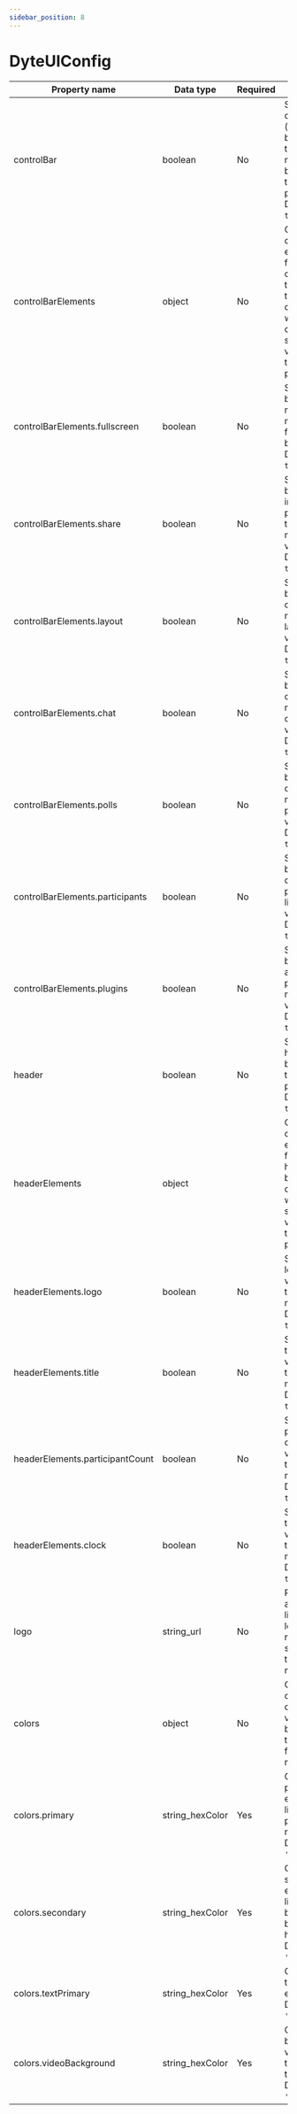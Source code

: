 ```yaml
---
sidebar_position: 8
---
```


# DyteUIConfig

| Property name                   | Data type       | Required | Use                                                                                                                            |
| ------------------------------- | --------------- | -------- | ------------------------------------------------------------------------------------------------------------------------------ |
| controlBar                      | boolean         | No       | Should the control bar (at the bottom of the meeting) be visible to the participant? Default: `true`.                          |
| controlBarElements              | object          | No       | Object containing element list from control bar to be able to customize what all controls should be visible to the participant |
| controlBarElements.fullscreen   | boolean         | No       | Should the button to make meeting fullscreen be visible? Default: `true`.                                                      |
| controlBarElements.share        | boolean         | No       | Should the button to invite other participants to the meeting be visible? Default: `true`.                                     |
| controlBarElements.layout       | boolean         | No       | Should the button to change meeting layout be visible? Default: `true`.                                                        |
| controlBarElements.chat         | boolean         | No       | Should the button to open in-meeting chat be visible? Default: `true`.                                                         |
| controlBarElements.polls        | boolean         | No       | Should the button to display in-meeting polls be visible? Default: `true`.                                                     |
| controlBarElements.participants | boolean         | No       | Should the button to display participant list be visible? Default: `true`.                                                     |
| controlBarElements.plugins      | boolean         | No       | Should the button to activate plugins in a meeting be visible? Default: `true`.                                                |
| header                          | boolean         | No       | Should the header bar be visible to the participant? Default: `true`.                                                          |
| headerElements                  | object          |          | Object containing element list from header to be able to customize what all should be visible to the participant               |
| headerElements.logo             | boolean         | No       | Should a logo be visible in the meeting? Default: `true`.                                                                      |
| headerElements.title            | boolean         | No       | Should a title be visible in the meeting? Default: `true`.                                                                     |
| headerElements.participantCount | boolean         | No       | Should the participant count be visible in the meeting? Default: `true`.                                                       |
| headerElements.clock            | boolean         | No       | Should a timer be visible in the meeting? Default: `true`.                                                                     |
| logo                            | string_url      | No       | Publicly accessible link to the logo that needs to be shown in the meeting                                                     |
| colors                          | object          | No       | Object containing color values to be used as the theme for the meeting                                                         |
| colors.primary                  | string_hexColor | Yes      | Color of the primary elements like participant name box. Default: `'#2160FD'`.                                                 |
| colors.secondary                | string_hexColor | Yes      | Color of the secondary elements like control bar, control buttons, hover. Default: `'#262626'`.                                |
| colors.textPrimary              | string_hexColor | Yes      | Color of the text elements. Default: `'#EEEEEE'`.                                                                              |
| colors.videoBackground          | string_hexColor | Yes      | Color behind the video when the video is turned off. Default: `'#1A1A1A'`.                                                     |

<!-- | controlBarElements.screenShare  | boolean         | No       | Should the button to share screen be visible? Default: `true`.                                                                 | -->
